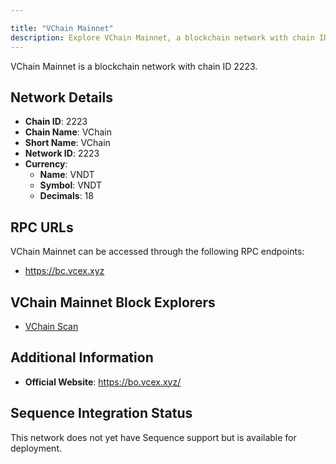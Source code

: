 ```yaml
---

title: "VChain Mainnet"
description: Explore VChain Mainnet, a blockchain network with chain ID 2223. Learn about its native currency, VNDT, and how to interact with the network.
---
```




VChain Mainnet is a blockchain network with chain ID 2223.

## Network Details

- **Chain ID**: 2223
- **Chain Name**: VChain
- **Short Name**: VChain
- **Network ID**: 2223
- **Currency**: 
  - **Name**: VNDT
  - **Symbol**: VNDT
  - **Decimals**: 18

## RPC URLs

VChain Mainnet can be accessed through the following RPC endpoints:

- https://bc.vcex.xyz

## VChain Mainnet Block Explorers

- [VChain Scan](https://scan.vcex.xyz)

## Additional Information

- **Official Website**: https://bo.vcex.xyz/

## Sequence Integration Status

This network does not yet have Sequence support but is available for deployment.
